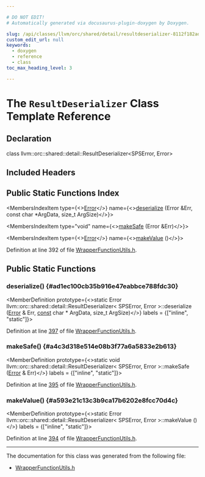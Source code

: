 ```yaml
---

# DO NOT EDIT!
# Automatically generated via docusaurus-plugin-doxygen by Doxygen.

slug: /api/classes/llvm/orc/shared/detail/resultdeserializer-8112f182ad5a7941abf9a1219f2005f7
custom_edit_url: null
keywords:
  - doxygen
  - reference
  - class
toc_max_heading_level: 3

---
```





# The `ResultDeserializer` Class Template Reference

<DoxygenPage pluginConfig={pluginConfig}>



## Declaration

<CodeBlock>class llvm::orc::shared::detail::ResultDeserializer&lt;SPSError, Error&gt;</CodeBlock>

## Included Headers

<IncludesList>
<IncludesListItem
  filePath="llvm/ExecutionEngine/Orc/Shared/WrapperFunctionUtils.h"
  permalink="/docs/api/files/include/include/llvm/include/llvm/executionengine/include/llvm/executionengine/orc/include/llvm/executionengine/orc/shared/wrapperfunctionutils-h"
  isLocal="true" />
</IncludesList>

## Public Static Functions Index

<MembersIndex>

<MembersIndexItem
  type={<><a href="/docs/api/classes/llvm/error">Error</a></>}
  name={<><a href="#ad1ec100cb35b916e47eabbce788fdc30">deserialize</a> (Error &amp;Err, const char &#42;ArgData, size&#95;t ArgSize)</>}>
</MembersIndexItem>

<MembersIndexItem
  type="void"
  name={<><a href="#a4c3d318e514e08b3f77a6a5833e2b613">makeSafe</a> (Error &amp;Err)</>}>
</MembersIndexItem>

<MembersIndexItem
  type={<><a href="/docs/api/classes/llvm/error">Error</a></>}
  name={<><a href="#a593e21c13c3b9ca17b6202e8fcc70d4c">makeValue</a> ()</>}>
</MembersIndexItem>

</MembersIndex>


Definition at line 392 of file <a href="/docs/api/files/include/include/llvm/include/llvm/executionengine/include/llvm/executionengine/orc/include/llvm/executionengine/orc/shared/wrapperfunctionutils-h">WrapperFunctionUtils.h</a>.

<SectionDefinition>

## Public Static Functions

### deserialize() {#ad1ec100cb35b916e47eabbce788fdc30}

<MemberDefinition
  prototype={<>static Error llvm::orc::shared::detail::ResultDeserializer&lt; SPSError, Error &gt;::deserialize (<a href="/docs/api/classes/llvm/error">Error</a> &amp; Err, <a href="/docs/api/files/lib/lib/target/lib/target/aarch64/aarch64promoteconstant-cpp/#a90f8350fecae261c25be85d38b451bff">const</a> char &#42; ArgData, size&#95;t ArgSize)</>}
  labels = {["inline", "static"]}>

Definition at line <a href="/docs/api/files/include/include/llvm/include/llvm/executionengine/include/llvm/executionengine/orc/include/llvm/executionengine/orc/shared/wrapperfunctionutils-h/#l00397">397</a> of file <a href="/docs/api/files/include/include/llvm/include/llvm/executionengine/include/llvm/executionengine/orc/include/llvm/executionengine/orc/shared/wrapperfunctionutils-h">WrapperFunctionUtils.h</a>.
</MemberDefinition>

### makeSafe() {#a4c3d318e514e08b3f77a6a5833e2b613}

<MemberDefinition
  prototype={<>static void llvm::orc::shared::detail::ResultDeserializer&lt; SPSError, Error &gt;::makeSafe (<a href="/docs/api/classes/llvm/error">Error</a> &amp; Err)</>}
  labels = {["inline", "static"]}>

Definition at line <a href="/docs/api/files/include/include/llvm/include/llvm/executionengine/include/llvm/executionengine/orc/include/llvm/executionengine/orc/shared/wrapperfunctionutils-h/#l00395">395</a> of file <a href="/docs/api/files/include/include/llvm/include/llvm/executionengine/include/llvm/executionengine/orc/include/llvm/executionengine/orc/shared/wrapperfunctionutils-h">WrapperFunctionUtils.h</a>.
</MemberDefinition>

### makeValue() {#a593e21c13c3b9ca17b6202e8fcc70d4c}

<MemberDefinition
  prototype={<>static Error llvm::orc::shared::detail::ResultDeserializer&lt; SPSError, Error &gt;::makeValue ()</>}
  labels = {["inline", "static"]}>

Definition at line <a href="/docs/api/files/include/include/llvm/include/llvm/executionengine/include/llvm/executionengine/orc/include/llvm/executionengine/orc/shared/wrapperfunctionutils-h/#l00394">394</a> of file <a href="/docs/api/files/include/include/llvm/include/llvm/executionengine/include/llvm/executionengine/orc/include/llvm/executionengine/orc/shared/wrapperfunctionutils-h">WrapperFunctionUtils.h</a>.
</MemberDefinition>

</SectionDefinition>

<hr/>

The documentation for this class was generated from the following file:

<ul>
<li><a href="/docs/api/files/include/include/llvm/include/llvm/executionengine/include/llvm/executionengine/orc/include/llvm/executionengine/orc/shared/wrapperfunctionutils-h">WrapperFunctionUtils.h</a></li>
</ul>

</DoxygenPage>
